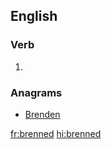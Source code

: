 ==English==

===Verb===
{{head|en|verb form}}

# {{en-past of|bren}}

===Anagrams===
* [[Brenden#English|Brenden]]

[[fr:brenned]]
[[hi:brenned]]